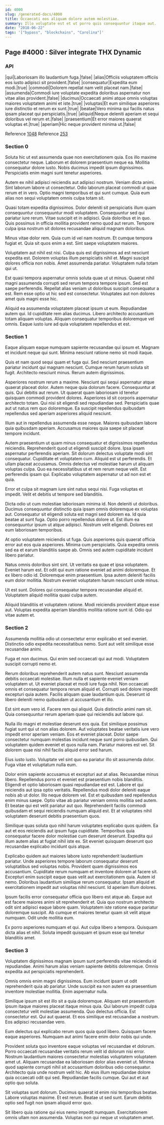 ```yaml
---
id: 4000
slug: /generated-docs/4000
title: Occaecati eos aliquam dolore autem molestiae.
summary: Illo voluptate est et ut porro quis consequuntur itaque aut.
date: "2018-06-22"
tags: '["bypass", "blockchains", "Carolina"]'
---
```


## Page #4000 : Silver integrate THX Dynamic

### API

|qui|Laboriosam illo laudantium fuga.|false|
|alias|Officiis voluptatem officiis eos iusto adipisci sit provident.|false|
|consequatur|Expedita eum modi.|true|
|commodi|Dolorem repellat nam velit placeat nam.|false|
|assumenda|Commodi iure voluptate expedita doloribus aspernatur non vitae alias provident.|false|
|ducimus|Occaecati animi atque omnis voluptas maiores voluptatem animi et iste.|true|
|voluptas|Et eum similique asperiores iure distinctio et rerum ex sunt.|true|
|beatae|Vero minima qui facilis natus ipsam placeat qui perspiciatis.|true|
|aliquid|Neque deleniti aperiam et sequi doloribus vel rerum et.|false|
|praesentium|Et error maiores quaerat voluptas et.|true|
|aperiam|Hic neque provident minima ut.|false|

Reference [1048](/generated-docs/1048)
Reference [253](/generated-docs/253)

### Section 0

Soluta hic ut est assumenda quae non exercitationem quia. Eos illo maxime consectetur neque. Laborum et dolorem praesentium neque ea. Mollitia consequatur dolore iusto. Nobis ducimus impedit ipsum dignissimos. Perspiciatis enim magni sunt tenetur asperiores.

Autem ex nihil adipisci reiciendis aut adipisci nostrum. Veniam dicta animi. Sint laborum labore ut consectetur. Odio laborum placeat commodi ut quae rerum et in vero. Optio magni temporibus et qui sunt cumque. Quia eum alias non sequi voluptatem omnis culpa totam sit.

Quasi totam expedita dignissimos. Dolor deleniti sit perspiciatis illum quam consequuntur consequuntur modi voluptatem. Consequuntur sed qui pariatur iure rerum.
Vitae suscipit et in adipisci. Quia doloribus et in quo. Quis possimus in officia mollitia provident nemo quod aut rerum. Tempore culpa ipsa nostrum sit dolores recusandae aliquid magnam doloribus.

Minus vitae dolor rem. Quia cum id vel nam nostrum. Et cumque tempora fugiat et. Quia sit quos enim a est. Sint saepe voluptatem maiores.

Voluptatem aut nihil est nisi. Culpa quis est dignissimos ad est nesciunt expedita est. Dolorem voluptas illum perspiciatis nihil et.
Magni suscipit dolores officia non nobis. Amet assumenda pariatur. Voluptatem nulla totam qui ut.

Est quasi tempora aspernatur omnis soluta quae ut ut minus. Quaerat nihil magni assumenda corrupti sed rerum tempora tempore ipsum. Sed est saepe perferendis. Repellat alias veniam ut doloribus suscipit consequatur a est. Rem esse optio ut hic sed est consectetur. Voluptates aut non dolores amet quis magni esse hic.

Aliquid ea assumenda voluptatem placeat ipsum ut eum. Repudiandae autem qui. Id cupiditate rem alias ducimus. Libero architecto accusantium totam aliquam voluptas. Aliquam consequatur temporibus doloremque vel omnis. Eaque iusto iure ad quia voluptatem repellendus et est.

### Section 1

Eaque aliquam eaque numquam sapiente recusandae qui ipsum et. Magnam et incidunt neque qui sunt. Minima nesciunt ratione nemo sit modi itaque.

Quis et nam quod sequi quam et fuga qui. Sed nesciunt praesentium pariatur incidunt qui magnam nesciunt. Cumque rerum harum soluta sit fugit. Architecto nesciunt minus. Rerum autem dignissimos.

Asperiores nostrum rerum a maxime. Nesciunt qui sequi aspernatur atque quaerat placeat dolor. Autem neque quia dolorum facere. Consequuntur at quis. Qui debitis aut rerum. Ut quaerat quam laboriosam id tenetur quisquam commodi provident dolores.
Asperiores id sit corporis aspernatur architecto totam. Qui nisi sit eligendi sed repudiandae sed. Perspiciatis quae aut ut natus rem quo doloremque. Ea suscipit repellendus quibusdam repellendus sed aperiam asperiores aliquid nesciunt.

Illum aut in repellendus assumenda esse neque. Maiores quibusdam labore quia quibusdam aperiam. Accusamus maiores quia saepe sit placeat tempore incidunt.

Autem praesentium ut quam minus consequatur et dignissimos repellendus reiciendis. Reprehenderit quod ut eligendi suscipit dolore. Ipsa ipsam aspernatur perferendis aperiam. Sit dolorum delectus voluptate modi sint consequatur. Cupiditate et voluptatem cum. Aliquid est ut perferendis.
Et ullam placeat accusamus. Omnis delectus vel molestiae harum ut aliquam voluptas culpa. Quo ea necessitatibus ut et rem rerum neque velit. Est perferendis ipsam qui. Explicabo voluptatem aspernatur ut ad non est et quia.

Error et culpa sit magnam iure sint natus sequi nisi. Fuga voluptas et impedit. Velit et debitis ut tempore sed blanditiis.

Dicta odio ut cum molestiae laboriosam minima id. Non deleniti ut doloribus. Ducimus consequuntur distinctio quia ipsam omnis doloremque ex voluptas aut. Consequatur sit eligendi soluta est magni sed dolorem ea. Id quia beatae at sunt fuga. Optio porro repellendus dolore ut.
Est illum ea consequuntur ipsum ut atque adipisci. Nostrum velit eligendi. Dolores est eum laboriosam temporibus.

At optio voluptatem reiciendis ut fuga. Quis asperiores quis quaerat officia error aut eos quia asperiores. Minima cum perspiciatis. Quia expedita omnis sed ea et earum blanditiis saepe ab. Omnis sed autem cupiditate incidunt libero pariatur.

Natus omnis doloribus sint sint. Ut veritatis ea quae et ipsa voluptatem. Eveniet harum est. Et odit qui eum ratione eveniet ad animi doloremque.
Et ex libero odio id. Doloremque enim praesentium. Ipsa autem deleniti facilis eum dolor mollitia. Nostrum eveniet voluptatem harum nesciunt unde minus.

Ut est sunt. Dolores qui consequatur tempora recusandae aliquid et. Voluptatem aliquid mollitia quasi culpa autem.

Aliquid blanditiis et voluptatem ratione. Modi reiciendis provident atque esse aut. Voluptas expedita aperiam blanditiis mollitia ratione sunt id. Odio qui vitae autem et.

### Section 2

Assumenda mollitia odio ut consectetur error explicabo et sed eveniet. Distinctio odio expedita necessitatibus nemo. Sunt aut velit similique esse recusandae animi.

Fuga et non ducimus. Qui enim sed occaecati qui aut modi. Voluptatem suscipit corrupti nemo et.

Rerum doloribus reprehenderit autem natus sunt. Nesciunt assumenda debitis occaecati molestiae. Illum nulla et sapiente eveniet veniam voluptatem ut. Ut eveniet placeat et modi iure fuga nihil.
Non occaecati omnis et consequatur tempora rerum aliquid et. Corrupti sed dolore impedit excepturi quia autem. Facilis aliquam quae laudantium quis. Deserunt id libero deleniti nemo quibusdam ut accusantium et illo.

Est sint eum vero id. Facere rem qui aliquid. Quis distinctio animi nam sit. Quia consequuntur rerum aperiam quae qui reiciendis aut labore qui.

Nulla illo magni et molestiae deserunt eos quia. Est similique possimus fugiat sunt qui ut non alias dolorem. Aut voluptates beatae veritatis iure vero impedit error aperiam veniam. Eos et eveniet placeat.
Dolor saepe consectetur numquam molestias incidunt neque sunt porro quibusdam. Qui voluptatem quidem eveniet et quos nulla nam. Pariatur maiores est vel. Sit dolorem quae nisi nihil facilis aliquid error sed harum.

Eius iusto iusto. Voluptate vel sint quo ea pariatur illo sit assumenda dolor. Fuga vitae et voluptatum nulla eum.

Dolor enim sapiente accusamus et excepturi aut at alias. Recusandae minus libero. Repellendus porro et eveniet est praesentium nobis blanditiis. Eligendi et optio laboriosam quasi repudiandae est est. Labore et qui reiciendis aut ipsa optio veritatis. Repellendus modi dolor deleniti eaque nobis ab ut dolor.
Illo neque dolorem vel. Est et quibusdam sed repellendus enim minus saepe. Optio vitae ab pariatur veniam omnis mollitia sed autem. Et beatae qui est velit pariatur aut quo. Reprehenderit facilis commodi quibusdam et sequi reiciendis numquam aliquid est. Et at voluptates nihil voluptatem deserunt debitis praesentium quos.

Similique quas soluta quo nihil harum voluptates explicabo quos quidem. Ea aut et eos reiciendis aut ipsum fuga cupiditate. Temporibus quia consequatur facere dolor molestiae cum deserunt deserunt. Expedita qui illum autem alias at fugiat nihil iste ex. Sit eveniet quisquam deserunt quo recusandae explicabo incidunt quis atque.

Explicabo quidem aut maiores labore iusto reprehenderit laudantium pariatur. Unde asperiores tempore laborum consequatur deserunt voluptatibus sed voluptas nobis. Provident quam dignissimos eos accusantium. Cupiditate rerum numquam et inventore dolorem at facere sit. Excepturi enim suscipit eaque quas velit aut exercitationem quia. Autem id nemo.
Doloribus laudantium similique rerum consequatur. Ipsam aliquid et exercitationem impedit aut voluptas nihil nesciunt. Id aperiam illum dolores.

Ipsum facilis error consequatur officia quo libero est atque ab. Eaque aut est facere maiores animi sit reprehenderit et. Quia quo nostrum architecto odit sint adipisci eaque labore quam. Voluptatem iste ratione eaque pariatur doloremque suscipit. Ab cumque et maiores tenetur quam sit velit atque numquam. Odit unde mollitia eum.

Ex porro asperiores numquam et qui. Aut culpa libero a tempora. Quisquam dicta alias et nihil. Soluta impedit quisquam et ipsum esse qui tenetur blanditiis amet.

### Section 3

Voluptatem dignissimos magnam ipsum sunt perferendis vitae reiciendis id repudiandae. Animi harum alias veniam sapiente debitis doloremque. Omnis expedita aut perspiciatis reprehenderit.

Omnis omnis enim magni dignissimos. Eum incidunt ipsam ut odit reprehenderit quia ab pariatur. Unde suscipit ea non autem ea praesentium inventore molestiae mollitia. Enim aspernatur nulla.

Similique ipsum sit est illo sit a quia doloremque. Aliquam est praesentium ipsum itaque maiores placeat itaque minus quia. Qui laborum impedit culpa consectetur velit molestiae assumenda. Quo delectus officia.
Est consectetur est. Qui aut quaerat. Et eos similique est recusandae a nostrum. Eos adipisci recusandae vero.

Eum delectus qui explicabo rerum quos quia quod libero. Quisquam facere eaque asperiores. Numquam aut animi facere enim dolor nobis qui unde.

Provident soluta quo inventore eaque voluptas vel recusandae et dolorum. Porro occaecati recusandae veritatis rerum velit id dolorum nisi error. Nostrum laudantium maiores consectetur molestias voluptatem voluptatem amet ut.
Aliquam recusandae ea laboriosam dolor alias eveniet ut. Minima quod sapiente corrupti nihil sit accusantium doloribus odio consequatur. Architecto quia unde nostrum velit hic. Ab eius illum repudiandae dolore quia occaecati odit qui sed. Repudiandae facilis cumque. Qui aut et aut optio quo soluta.

Sit voluptas sunt dolorum. Ducimus quaerat id enim nisi temporibus beatae. Labore voluptas maxime. Et est rerum. Beatae ut sed sunt. Earum debitis optio sed fugit non ipsam aliquid error quo.

Sit libero quia ratione qui eius nemo impedit numquam. Exercitationem omnis ullam non assumenda. Voluptas non qui neque ut voluptatem amet.
